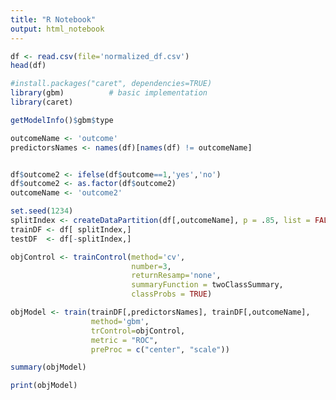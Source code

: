 ```yaml
---
title: "R Notebook"
output: html_notebook
---
```


```r
df <- read.csv(file='normalized_df.csv')
head(df)
```



```r
#install.packages("caret", dependencies=TRUE)
library(gbm)          # basic implementation
library(caret)

getModelInfo()$gbm$type

outcomeName <- 'outcome'
predictorsNames <- names(df)[names(df) != outcomeName]


df$outcome2 <- ifelse(df$outcome==1,'yes','no')
df$outcome2 <- as.factor(df$outcome2)
outcomeName <- 'outcome2'

```


```r
set.seed(1234)
splitIndex <- createDataPartition(df[,outcomeName], p = .85, list = FALSE, times = 1)
trainDF <- df[ splitIndex,]
testDF  <- df[-splitIndex,]

```

```r

objControl <- trainControl(method='cv', 
                           number=3, 
                           returnResamp='none', 
                           summaryFunction = twoClassSummary, 
                           classProbs = TRUE)

objModel <- train(trainDF[,predictorsNames], trainDF[,outcomeName], 
                  method='gbm', 
                  trControl=objControl,  
                  metric = "ROC",
                  preProc = c("center", "scale"))

summary(objModel)

```


```r
print(objModel)

```


```r

```

```r

```